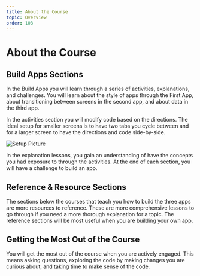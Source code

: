 ```yaml
---
title: About the Course
topic: Overview
order: 103
---
```


# About the Course

## Build Apps Sections

In the Build Apps you will learn through a series of activities, explanations, and challenges.
You will learn about the style of apps through the First App, about transitioning between screens in the second app, and about data in the third app.

In the activities section you will modify code based on the directions.
The ideal setup for smaller screens is to have two tabs you cycle between and for a larger screen to have the directions and code side-by-side.

![Setup Picture](./instructions-code-side-by-side.jpg)

In the explanation lessons, you gain an understanding of have the concepts you had exposure to through the activities.
At the end of each section, you will have a challenge to build an app.

## Reference & Resource Sections

The sections below the courses that teach you how to build the three apps are more resources to reference.
These are more comprehensive lessons to go through if you need a more thorough explanation for a topic.
The reference sections will be most useful when you are building your own app.

## Getting the Most Out of the Course

You will get the most out of the course when you are actively engaged.
This means asking questions, exploring the code by making changes you are curious about, and taking time to make sense of the code.

